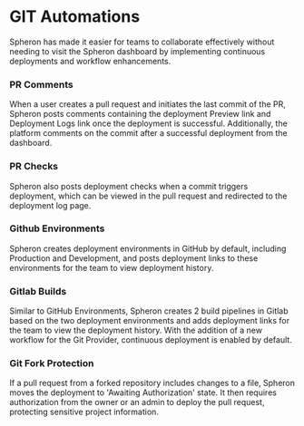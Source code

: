 
# GIT Automations

Spheron has made it easier for teams to collaborate effectively without needing to visit the Spheron dashboard by implementing continuous deployments and workflow enhancements.

### PR Comments
When a user creates a pull request and initiates the last commit of the PR, Spheron posts comments containing the deployment Preview link and Deployment Logs link once the deployment is successful.
Additionally, the platform comments on the commit after a successful deployment from the dashboard.

### PR Checks
Spheron also posts deployment checks when a commit triggers deployment, which can be viewed in the pull request and redirected to the deployment log page.

### Github Environments
Spheron creates deployment environments in GitHub by default, including Production and Development, and posts deployment links to these environments for the team to view deployment history.

### Gitlab Builds
Similar to GitHub Environments, Spheron creates 2 build pipelines in Gitlab based on the two deployment environments and adds deployment links for the team to view the deployment history. With the addition of a new workflow for the Git Provider, continuous deployment is enabled by default.

### Git Fork Protection
If a pull request from a forked repository includes changes to a file, Spheron moves the deployment to 'Awaiting Authorization' state. It then requires authorization from the owner or an admin to deploy the pull request, protecting sensitive project information.

<Navigation name="Git Automations" />
